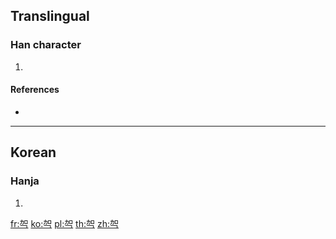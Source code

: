 {{character info/new}}
{{rfc}}
==Translingual==

===Han character===
{{Han char|rn=19|rad=力|as=04|sn=6|four=|canj=KRN,KRS|ids=⿱加𠃍}}

# {{non-gloss definition|A [[Korean]] character used in [[transliteration]].}}

====References====
* {{Han ref|kx=0146.241|dkj=|dj=|hdz=|uh=3516}}

----

==Korean==

===Hanja===
{{ko-hanja|hangeul=[[각]], [[덕]]|eumhun=|rv=gag, deog|mr=|y=}}

# {{defn|lang=ko|sort=力04}}

[[fr:㔖]]
[[ko:㔖]]
[[pl:㔖]]
[[th:㔖]]
[[zh:㔖]]